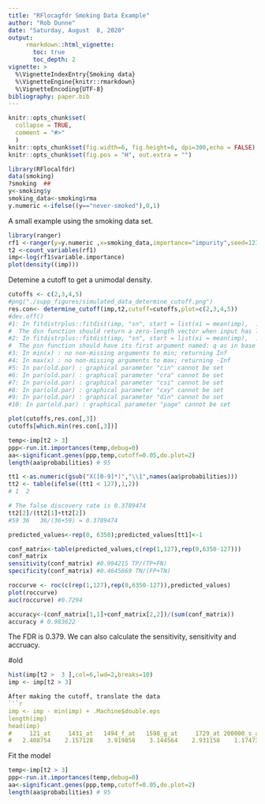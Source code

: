 ```yaml
---
title: "RFlocagfdr Smoking Data Example"
author: "Rob Dunne"
date: "Saturday, August  8, 2020"
output: 
     rmarkdown::html_vignette:
	   toc: true
       toc_depth: 2
vignette: >
  %\VignetteIndexEntry{Smoking data}
  %\VignetteEngine{knitr::rmarkdown}
  %\VignetteEncoding{UTF-8}
bibliography: paper.bib
---
```


```r
knitr::opts_chunk$set(
  collapse = TRUE,
  comment = "#>"
  )
knitr::opts_chunk$set(fig.width=6, fig.height=6, dpi=300,echo = FALSE)
knitr::opts_chunk$set(fig.pos = "H", out.extra = "")

```

```r
library(RFlocalfdr)
data(smoking)
?smoking  ##
y<-smoking$y
smoking_data<-smoking$rma
y.numeric <-ifelse((y=="never-smoked"),0,1)

```

A small example using the smoking  data set. 

```r
library(ranger)
rf1 <-ranger(y=y.numeric ,x=smoking_data,importance="impurity",seed=123, num.trees = 10000,classification=TRUE)
t2 <-count_variables(rf1)
imp<-log(rf1$variable.importance)
plot(density((imp)))

```
Detemine a cutoff to get a unimodal density.
```r

cutoffs <- c(2,3,4,5)
#png("./supp_figures/simulated_data_determine_cutoff.png")
res.con<- determine_cutoff(imp,t2,cutoff=cutoffs,plot=c(2,3,4,5))
#dev.off()
#1: In fitdistrplus::fitdist(imp, "sn", start = list(xi = mean(imp),  :
#  The dsn function should return a zero-length vector when input has length zero and not raise an error
#2: In fitdistrplus::fitdist(imp, "sn", start = list(xi = mean(imp),  :
#  The psn function should have its first argument named: q as in base R
#3: In min(x) : no non-missing arguments to min; returning Inf
#4: In max(x) : no non-missing arguments to max; returning -Inf
#5: In par(old.par) : graphical parameter "cin" cannot be set
#6: In par(old.par) : graphical parameter "cra" cannot be set
#7: In par(old.par) : graphical parameter "csi" cannot be set
#8: In par(old.par) : graphical parameter "cxy" cannot be set
#9: In par(old.par) : graphical parameter "din" cannot be set
#10: In par(old.par) : graphical parameter "page" cannot be set

plot(cutoffs,res.con[,3])
cutoffs[which.min(res.con[,3])]
```
```r
temp<-imp[t2 > 3]
ppp<-run.it.importances(temp,debug=0)
aa<-significant.genes(ppp,temp,cutoff=0.05,do.plot=2)
length(aa$probabilities) # 95

tt1 <-as.numeric(gsub("X([0-9]*)","\\1",names(aa$probabilities)))
tt2 <- table(ifelse((tt1 < 127),1,2))
# 1  2 

# The false discovery rate is 0.3789474
tt2[2]/(tt2[1]+tt2[2])
#59 36   36/(36+59) = 0.3789474

predicted_values<-rep(0, 6350);predicted_values[tt1]<-1

conf_matrix<-table(predicted_values,c(rep(1,127),rep(0,6350-127)))
conf_matrix
sensitivity(conf_matrix) #0.994215 TP/(TP+FN)
specificity(conf_matrix) #0.4645669 TN/(FP+TN)

roccurve <- roc(c(rep(1,127),rep(0,6350-127)),predicted_values)
plot(roccurve)
auc(roccurve) #0.7294

accuracy<-(conf_matrix[1,1]+conf_matrix[2,2])/(sum(conf_matrix))
accuracy # 0.983622

```
The FDR is 0.379. We can also calculate the sensitivity, sensitivity and accruacy.












#old

```r

hist(imp[t2 >  3 ],col=6,lwd=2,breaks=10)
imp <- imp[t2 > 3]

After making the cutoff, translate the data
```r
imp <- imp - min(imp) + .Machine$double.eps 
length(imp)
head(imp)
#     121_at     1431_at   1494_f_at   1598_g_at     1729_at 200000_s_at 
#   2.408754    2.157128    3.919858    3.144564    2.931158    1.174730
```

Fit the model
```r
temp<-imp[t2 > 3]
ppp<-run.it.importances(temp,debug=0)
aa<-significant.genes(ppp,temp,cutoff=0.05,do.plot=2)
length(aa$probabilities) # 95

```
